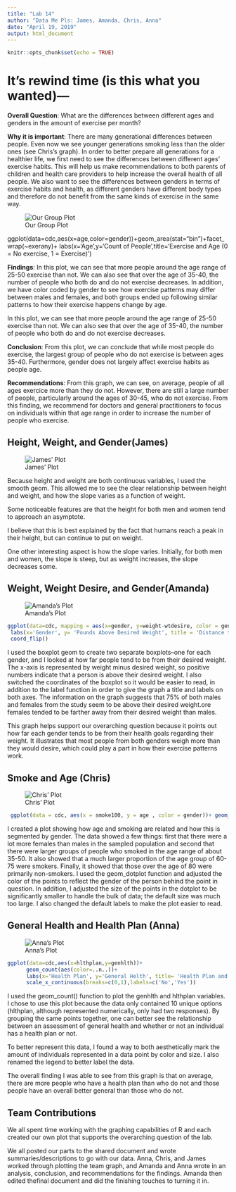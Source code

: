 ---
title: "Lab 14"
author: "Data Me Pls: James, Amanda, Chris, Anna"
date: "April 19, 2019"
output: html_document
---

```{r setup, include=FALSE}
knitr::opts_chunk$set(echo = TRUE)
```

# It's rewind time (is this what you wanted)---

__Overall Question__: What are the differences between different ages and genders in the amount of exercise per month?


__Why it is important__: There are many generational differences between people. Even now we see younger generations smoking less than the older ones (see Chris's graph). In order to better prepare all generations for a healthier life, we first need to see the differences between different ages' exercise habits. This will help us make recommendations to both parents of children and health care providers to help increase the overall health of all people. We also want to see the differences between genders in terms of exercise habits and health, as different genders have different body types and therefore do not benefit from the same kinds of exercise in the same way.

![Our Group Plot](Plot/age_vs_exercise.png)

ggplot(data=cdc,aes(x=age,color=gender))+geom_area(stat="bin")+facet_wrap(~exerany)+
labs(x='Age',y='Count of People',title='Exercise and Age (0 = No exercise, 1 = Exercise)')


__Findings__: In this plot, we can see that more people around the age range of 25-50 exercise than not. 
We can also see that over the age of 35-40, the number of people who both do and do not exercise decreases. 
In addition, we have color coded by gender to see how exercise patterns may differ between males and females, and both groups ended up
following similar patterns to how their exercise happens change by age. 

In this plot, we can see that more people around the age range of 25-50 exercise than not. We can also see that over the age of 35-40, the number of people who both do and do not exercise decreases.  

__Conclusion__: From this plot, we can conclude that while most people do exercise, the largest group of people who do not exercise is between ages 35-40. Furthermore, gender does not largely affect exercise habits as people age.

__Recommendations__: From this graph, we can see, on average, people of all ages exercice more than they do not. However, there are still a large number of people, particularly around the ages of 30-45, who do not exercise. From this finding, we recommend for doctors and general practitioners to focus on individuals within that age range in order to increase the number of people who exercise. 

## Height, Weight, and Gender(James)
![James' Plot](Plot/height_vs_weight.png)

Because height and weight are both continuous variables, I used the smooth geom. 
This allowed me to see the clear relationship between height and weight, and how the slope varies as a function of weight.

Some noticeable features are that the height for both men and women tend to approach an asymptote.

I believe that this is best explained by the fact that humans reach a peak in their height, but can continue to put on weight. 

One other interesting aspect is how the slope varies. Initially, for both men and women, the slope is steep, but as weight increases, the slope decreases some.  

## Weight,  Weight Desire, and Gender(Amanda)
![Amanda's Plot](/Users/amandaliddle4/Desktop/amandaplot.png) 
```{r, eval=FALSE}
ggplot(data=cdc, mapping = aes(x=gender, y=weight-wtdesire, color = gender)) + geom_boxplot() +
 labs(x='Gender', y= 'Pounds Above Desired Weight', title = 'Distance to Desired Weight Based on Gender') + 
 coord_flip()
```

I used the boxplot geom to create two separate boxplots--one for each gender, and I looked at how far people tend to be from their desired weight. The x-axis is represented by weight minus desired weight, so positive numbers indicate that a person is above their desired weight. I also switched the coordinates of the boxplot so it would be easier to read, in addition to the label function in order to give the graph a title and labels on both axes. The information on the graph suggests that 75% of both males and females from the study seem to be above their desired weight.ore females tended to be farther away from their desired weight than males.

This graph helps support our overarching question because it points out how far each gender tends to be from their health goals regarding their weight. It illustrates that most people from both genders weigh more than they would desire, which could play a part in how their exercise patterns work.

## Smoke and Age (Chris)

![Chris' Plot](Plot/Chris' Plot.png)

```{r, eval= FALSE}
 ggplot(data = cdc, aes(x = smoke100, y = age , color = gender))+ geom_dotplot(binaxis = "y" , stackdir = "center", binwidth = 1/20) + labs(x ='Do they smoke?', y = 'age', title = 'Age correlation to smoking')
```

I created a plot showing how age and smoking are related and how this is segmented by gender. 
The data showed a few things: first that there were a lot more females than males in the sampled population and 
second that there were larger groups of people who smoked in the age range of about 35-50. 
It also showed that a much larger proportion of the age group of 60-75 were smokers. 
Finally, it showed that those over the age of 80 were primarily non-smokers. 
I used the geom_dotplot function and adjusted the color of the points to reflect the gender of the person behind 
the point in question. In addition, I adjusted the size of the points in the dotplot to be significantly smaller to handle the bulk of data; the default size was much too large. I also changed the default labels to make the plot easier to read.

## General Health and Health Plan (Anna)
![Anna's Plot](Plot/Anna's Plot.png) 

```{r, eval=FALSE}
ggplot(data=cdc,aes(x=hlthplan,y=genhlth))+
      geom_count(aes(color=..n..))+
      labs(x='Health Plan', y='General Helth', title= 'Health Plan and General    Health',color='People')+
      scale_x_continuous(breaks=c(0,1),labels=c('No','Yes'))
```

I used the geom_count() function to plot the genhlth and hlthplan variables. I chose to use this plot because the data only contained 10 unique options (hlthplan, although represented numerically, only had two responses). By grouping the same points together, one can better see the relationship between an assessment of general health and whether or not an individual has a health plan or not. 

To better represent this data, I found a way to both aesthetically mark the amount of individuals represented in a data point by color and size. I also renamed the legend to better label the data. 

The overall finding I was able to see from this graph is that on average, there are more people who have a health plan than who do not and those people have an overall better general than those who do not.

## Team Contributions

We all spent time working with the graphing capabilities of R and each created our own plot that supports the overarching question of the lab. 

We all posted our parts to the shared document and wrote summaries/descriptions to go with our data. Anna, Chris, and James worked through plotting the team graph, and Amanda and Anna wrote in an analysis, conclusion, and recommendations for the findings. Amanda then edited thefinal document and did the finishing touches to turning it in. 